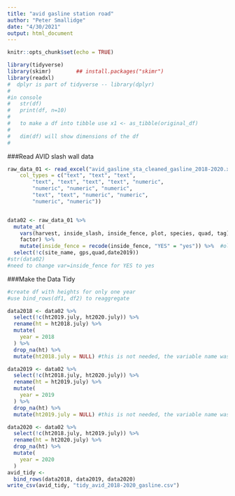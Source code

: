 ```yaml
---
title: "avid gasline station road"
author: "Peter Smallidge"
date: "4/30/2021"
output: html_document
---
```


```r
knitr::opts_chunk$set(echo = TRUE)
```


<!-- 
use this code for comments between chunks
-->


```r
library(tidyverse)
library(skimr)        ## install.packages("skimr")
library(readxl)
#  dplyr is part of tidyverse -- library(dplyr)
#
#in console
#   str(df)
#   print(df, n=10)
#   
#   to make a df into tibble use x1 <- as_tibble(original_df)  
#   
#   dim(df) will show dimensions of the df
#   
```

###Read AVID slash wall data
```r
 
raw_data_01 <- read_excel("avid_gasline_sta_cleaned_gasline_2018-2020.xlsx", 
    col_types = c("text", "text", "text", 
        "text", "text", "text", "text", "numeric", 
        "numeric", "numeric", "numeric", 
        "text", "text", "numeric", "numeric", 
        "numeric", "numeric"))


data02 <- raw_data_01 %>% 
  mutate_at(
    vars(harvest, inside_slash, inside_fence, plot, species, quad, tag),
    factor) %>% 
    mutate(inside_fence = recode(inside_fence, "YES" = "yes")) %>%  #old = new
  select(!c(site_name, gps,quad,date2019))
#str(data02)
#need to change var=inside_fence for YES to yes
```

###Make the Data Tidy
```r
#create df with heights for only one year
#use bind_rows(df1, df2) to reaggregate

data2018 <- data02 %>% 
  select(!c(ht2019.july, ht2020.july)) %>% 
  rename(ht = ht2018.july) %>% 
  mutate(
    year = 2018
  ) %>% 
  drop_na(ht) %>% 
  mutate(ht2018.july = NULL) #this is not needed, the variable name was changed

data2019 <- data02 %>% 
  select(!c(ht2018.july, ht2020.july)) %>% 
  rename(ht = ht2019.july) %>% 
  mutate(
    year = 2019
  ) %>% 
  drop_na(ht) %>% 
  mutate(ht2019.july = NULL) #this is not needed, the variable name was changed

data2020 <- data02 %>% 
  select(!c(ht2018.july, ht2019.july)) %>% 
  rename(ht = ht2020.july) %>% 
  drop_na(ht) %>% 
  mutate(
    year = 2020
  )
avid_tidy <- 
  bind_rows(data2018, data2019, data2020)
write_csv(avid_tidy, "tidy_avid_2018-2020_gasline.csv")
  
```
